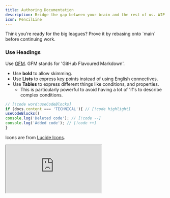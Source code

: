 ```yaml
---
title: Authoring Documentation
description: Bridge the gap between your brain and the rest of us. WIP.
icon: PencilLine
---
```



<Callout>
  Think you’re ready for the big leagues? Prove it by rebasing onto `main`
  before continuing work.
</Callout>

<Cards>
  <Card
    title={
      "How to write good docs - Fuma Nama, author of the framework used to build this site"
    }
    href={`https://fuma-nama.vercel.app/blog/good-docs`}
    description={`Write code, and you may solve a problem. Write documentation, and you'll solve many problems before they even happen.`}
  />
</Cards>

### Use Headings
Use [GFM](https://docs.github.com/en/get-started/writing-on-github/getting-started-with-writing-and-formatting-on-github/basic-writing-and-formatting-syntax).
<Accordions>
<Accordion title="What's GFM?">
GFM stands for 'GitHub Flavoured Markdown'.
</Accordion>
</Accordions>

- Use **bold** to allow skimming.
- Use **Lists** to express key points instead of using English connectives.
- Use **Tables** to express different things like conditions, and properties.
  - This is particularly powerful to avoid having a lot of 'if's to describe complex conditions.

```ts title="Code Snippet"
// [!code word:useCodeBlocks]
if (docs.content === 'TECHNICAL'){ // [!code highlight]
useCodeBlocks()
console.log('Deleted code'); // [!code --]
console.log('Added code'); // [!code ++]
}
```

Icons are from [Lucide Icons](https://lucide.dev/).

<iframe
title="Lucide Icons Website"
className="mt-4 w-full h-[400px] rounded-lg"
src="https://lucide.dev/"
allowFullScreen>
</iframe>
